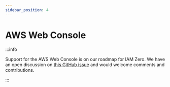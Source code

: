 ```yaml
---
sidebar_position: 4
---
```


# AWS Web Console

:::info

Support for the AWS Web Console is on our roadmap for IAM Zero. We have an open discussion on [this GitHub issue](https://github.com/common-fate/iamzero/issues/6) and would welcome comments and contributions.

:::
